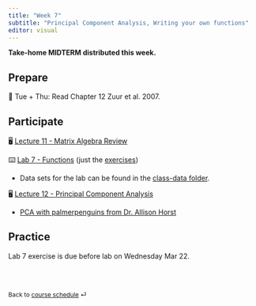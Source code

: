 ```yaml
---
title: "Week 7"
subtitle: "Principal Component Analysis, Writing your own functions"
editor: visual
---
```


**Take-home MIDTERM distributed this week.**

## Prepare

📖 Tue + Thu: Read Chapter 12 Zuur et al. 2007.

## Participate

🖥️ [Lecture 11 - Matrix Algebra Review](../lectures/lec-11.pdf)

⌨️ [Lab 7 - Functions](../labs/lab-07.html) (just the [exercises](../labs/lab-exercise-07.pdf))

-   Data sets for the lab can be found in the [class-data folder](#class-data).

🖥️ [Lecture 12 - Principal Component Analysis](../lectures/lec-12.pptx)

-   [PCA with palmerpenguins from Dr. Allison Horst](https://allisonhorst.github.io/palmerpenguins/articles/pca.html)

## Practice

Lab 7 exercise is due before lab on Wednesday Mar 22.

<br><br>

::: {style="font-size: 0.875em;"}
Back to [course schedule](/ "Course schedule") ⏎
:::
